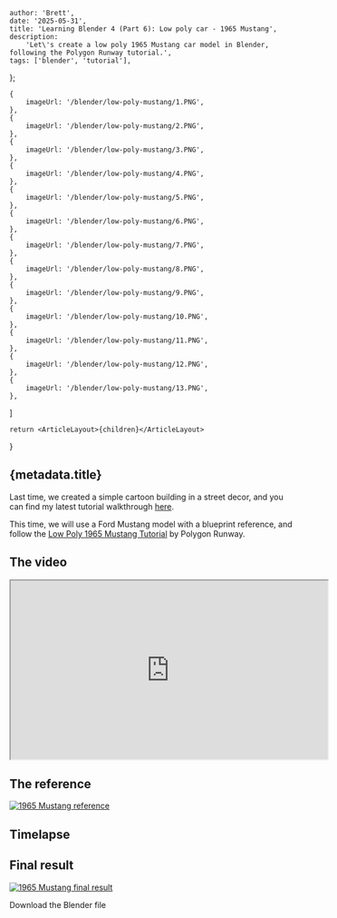 
    author: 'Brett',
    date: '2025-05-31',
    title: 'Learning Blender 4 (Part 6): Low poly car - 1965 Mustang',
    description:
        'Let\'s create a low poly 1965 Mustang car model in Blender, following the Polygon Runway tutorial.',
    tags: ['blender', 'tutorial'],
};

    {
        imageUrl: '/blender/low-poly-mustang/1.PNG',
    },
    {
        imageUrl: '/blender/low-poly-mustang/2.PNG',
    },
    {
        imageUrl: '/blender/low-poly-mustang/3.PNG',
    },
    {
        imageUrl: '/blender/low-poly-mustang/4.PNG',
    },
    {
        imageUrl: '/blender/low-poly-mustang/5.PNG',
    },
    {
        imageUrl: '/blender/low-poly-mustang/6.PNG',
    },
    {
        imageUrl: '/blender/low-poly-mustang/7.PNG',
    },
    {
        imageUrl: '/blender/low-poly-mustang/8.PNG',
    },
    {
        imageUrl: '/blender/low-poly-mustang/9.PNG',
    },
    {
        imageUrl: '/blender/low-poly-mustang/10.PNG',
    },
    {
        imageUrl: '/blender/low-poly-mustang/11.PNG',
    },
    {
        imageUrl: '/blender/low-poly-mustang/12.PNG',
    },
    {
        imageUrl: '/blender/low-poly-mustang/13.PNG',
    },
]

    return <ArticleLayout>{children}</ArticleLayout>

}

## {metadata.title}

Last time, we created a simple cartoon building in a street decor, and you can find my latest tutorial walkthrough [here](/articles/blender-cartoon-building).

This time, we will use a Ford Mustang model with a blueprint reference, and follow the [Low Poly 1965 Mustang Tutorial](https://www.youtube.com/watch?v=cot14VwZFHU&ab_channel=PolygonRunway) by Polygon Runway.

## The video

<iframe 
    width="560"
    height="315"
    src="https://www.youtube.com/embed/cot14VwZFHU?si=sfwLahyyYhzJQZ8y"
    title="YouTube video player"
    allow="accelerometer; autoplay; clipboard-write; encrypted-media; gyroscope; picture-in-picture; web-share"
    referrerPolicy="strict-origin-when-cross-origin"
    allowFullScreen
    className="place-self-center"
    >
</iframe>

## The reference

[![1965 Mustang reference](/blender/low-poly-mustang/blueprint.jpeg)](/blender/low-poly-mustang/blueprint.jpeg)

## Timelapse

<ImageList images={images} />

## Final result

[![1965 Mustang final result](/blender/low-poly-mustang/render.png)](/blender/low-poly-mustang/render.png)

<div className="flex justify-center mt-4 mb-8">
    <Link href="/blender/low-poly-mustang/project.blend">Download the Blender file</Link>
</div>